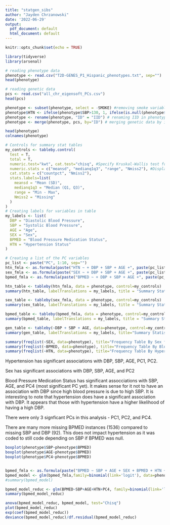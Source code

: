 ---
title: "statgen_sibs"
author: "Jayden Chrzanowski"
date: '2022-06-29'
output:
  pdf_document: default
  html_document: default
---

```{r setup, include=FALSE}
knitr::opts_chunk$set(echo = TRUE)
```
```{r}
library(tidyverse)
library(arsenal)
```
```{r}
# reading phenotype data
phenotype <- read.csv("T2D-GENES_P1_Hispanic_phenotypes.txt", sep="")
head(phenotype)
```
```{r}
# reading genetic data
pcs <- read.csv("all_chr_eigensoft_PCs.csv")
head(pcs)
```
```{r}
phenotype <- subset(phenotype, select = -SMOKE) #removing smoke variable - all NAs
phenotype$HTN <- ifelse(phenotype$SBP>130, 1, ifelse(is.null(phenotype$BPMED), 1, ifelse(phenotype$BPMED==1, 1, 0))) #adding HTN variable
phenotype <- rename(phenotype, "ID" = "IID") # renaming IID in phenotype data to ID to merge with genetic data
phenotype <- merge(phenotype, pcs, by="ID") # merging genetic data by id var
```

```{r}
head(phenotype)
colnames(phenotype)
```
```{r}
# Controls for summary stat tables
my_controls <- tableby.control(
  test = T,
  total = T,
  numeric.test="kwt", cat.test="chisq", #Specify Kruskal-Wallis test for numeric vars and chi square for categorical vars
  numeric.stats = c("meansd", "medianq1q3", "range", "Nmiss2"), #Display mean, sd, median, q1 and q3, range, and missing values
  cat.stats = c("countpct", "Nmiss2"),
  stats.labels=list(
    meansd = "Mean (SD)",
    medianq1q3 = "Median (Q1, Q3)",
    range = "Min - Max",
    Nmiss2 = "Missing"
  )
)
# Creating labels for variables in table
my_labels <- list(
  DBP = "Diastolic Blood Pressure",
  SBP = "Systolic Blood Pressure",
  AGE = "Age",
  SEX = "Sex",
  BPMED = "Blood Pressure Medication Status",
  HTN = "Hypertension Status"
)

# Creating a list of the PC variables
pc_list <- paste("PC", 1:10, sep="")
htn_fmla <- as.formula(paste("HTN ~ + DBP + SBP + AGE +", paste(pc_list, collapse= "+")))
sex_fmla <- as.formula(paste("SEX ~ + DBP + SBP + AGE +", paste(pc_list, collapse= "+")))
bpmed_fmla <- as.formula(paste("BPMED ~ + DBP + SBP + AGE +", paste(pc_list, collapse= "+")))

htn_table <- tableby(htn_fmla, data = phenotype, control=my_controls) 
summary(htn_table, labelTranslations = my_labels, title = "Summary Statistics for Phenotypes By Hypertension")

sex_table <- tableby(sex_fmla, data = phenotype, control=my_controls) 
summary(sex_table, labelTranslations = my_labels, title = "Summary Statistics for Phenotype Data By Sex")

bpmed_table <- tableby(bpmed_fmla, data = phenotype, control=my_controls) 
summary(bpmed_table, labelTranslations = my_labels, title = "Summary Statistics for Phenotype Data By Blood Pressure Medication Status")

gen_table <- tableby(~DBP + SBP + AGE, data=phenotype, control=my_controls)
summary(gen_table, labelTranslations = my_labels, title="Summary Statistics for Phenotype Data")

summary(freqlist(~SEX, data=phenotype), title="Frequency Table By Sex for Phenotype Data", labelTranslations = my_labels)
summary(freqlist(~BPMED, data=phenotype), title="Frequency Table By Blood Pressure Medication Status for Phenotype Data", labelTranslations = my_labels)
summary(freqlist(~HTN, data=phenotype), title="Frequency Table By Hypertension Status for Phenotype Data", labelTranslations = my_labels)

```
Hypertension has significant associations with DBP, SBP, AGE, PC1, PC2.

Sex has significant associations with DBP, SBP, AGE, and PC2

Blood Pressure Medication Status has significant assocciations with SBP, AGE, and PC4 (most significant PC yet). It makes sense for it not to have an association with DBP since high blood pressure is due to high SBP. It is interesting to note that hypertension does have a significant association with DBP. It appears that those with hypertension have a higher likelihood of having a high DBP.

There were only 3 signficant PCs in this analysis - PC1, PC2, and PC4.

There are many more missing BPMED instances (1536) compared to missing SBP and DBP (92). This does not impact hypertension as it was coded to still code depending on SBP if BPMED was null.

```{r}
boxplot(phenotype$SBP~phenotype$BPMED)
boxplot(phenotype$AGE~phenotype$BPMED)
boxplot(phenotype$PC4~phenotype$BPMED)


bpmed_fmla <- as.formula(paste("BPMED ~ SBP + AGE + SEX + BPMED + HTN + + ", paste(pc_list, collapse="+")))
bpmed_model <- glm(bpmed_fmla,family=binomial(link='logit'), data=phenotype)
#summary(bpmed_model)

bpmed_model_reduc <- glm(BPMED~SBP+AGE+HTN+PC4, family=binomial(link='logit'), data=phenotype)
summary(bpmed_model_reduc)

anova(bpmed_model_reduc, bpmed_model, test="Chisq")
plot(bpmed_model_reduc)
exp(coef(bpmed_model_reduc))
deviance(bpmed_model_reduc)/df.residual(bpmed_model_reduc) 
```



